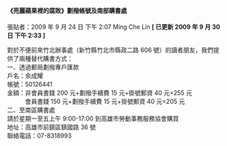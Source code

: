 #### 《亮麗蘋果裡的腐敗》劃撥帳號及南部購書處

張貼者：2009 年 9 月 24 日 下午 2:07 Ming Che Lin **[ 已更新 2009 年 9 月 30 日 下午 2:33 ]**

對於不便前來竹北辦事處（新竹縣竹北市縣政二路 606 號）的讀者朋友，我們提供了兩種替代購書方式：  
一、透過郵局劃撥專戶匯款  
戶名：余成耀  
帳號：50126441  
金額：非會員書錢 200 元+劃撥手續費 15 元+掛號郵資 40 元=255 元  
　　　會員書錢 150 元+劃撥手續費 15 元+掛號郵資 40 元=205 元  
二、至南區購書處  
請於星期一至五上午 9:00-17:00 到高雄市勞動事務服務協會購買  
地址：高雄市前鎮區鎮國路 36 號  
聯絡電話：07-8318993
